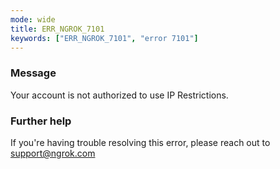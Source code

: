 ```yaml
---
mode: wide
title: ERR_NGROK_7101
keywords: ["ERR_NGROK_7101", "error 7101"]
---
```



### Message

Your account is not authorized to use IP Restrictions.

<ErrorDetails />

### Further help

If you're having trouble resolving this error, please reach out to [support@ngrok.com](mailto:support@ngrok.com?subject=Help%20with%20ERR_NGROK_7101)
